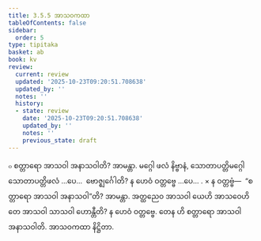 ```yaml
---
title: 3.5.5 အာသဝကထာ
tableOfContents: false
sidebar:
  order: 5
type: tipitaka
basket: ab
book: kv
review:
  current: review
  updated: '2025-10-23T09:20:51.708638'
  updated_by: ''
  notes: ''
  history:
  - state: review
    date: '2025-10-23T09:20:51.708638'
    updated_by: ''
    notes: ''
    previous_state: draft
---
```



<ReviewStatus review={frontmatter.review} showDetails={true} />

<HypothesisAnnotation frontmatter={frontmatter} />

<DynamicBreadcrumb />

<Division number="724" book="kv" e="ch" v="32" p="373">

<Paragraph number="2308" book="kv">
๐ စတ္တာရော အာသဝါ အနာသဝါတိ? အာမန္တာ. မဂ္ဂေါ ဖလံ နိဗ္ဗာနံ, သောတာပတ္တိမဂ္ဂေါ သောတာပတ္တိဖလံ …ပေ…  ဗောဇ္ဈင်္ဂေါတိ? န ဟေဝံ ဝတ္တဗ္ဗေ …ပေ… .
</Paragraph>

</Division>
<Division number="725" book="kv" e="ch" v="32" p="373">

<Paragraph number="2309" book="kv">
× န ဝတ္တဗ္ဗံ—  “စတ္တာရော အာသဝါ အနာသဝါ”တိ? အာမန္တာ. အတ္ထညေဝ အာသဝါ ယေဟိ အာသဝေဟိ တေ အာသဝါ သာသဝါ ဟောန္တီတိ? န ဟေဝံ ဝတ္တဗ္ဗေ. တေန ဟိ စတ္တာရော အာသဝါ အနာသဝါတိ.

</Paragraph>
</Division>

<Paragraph number="2310" type="center" book="kv">
အာသဝကထာ နိဋ္ဌိတာ.
</Paragraph>